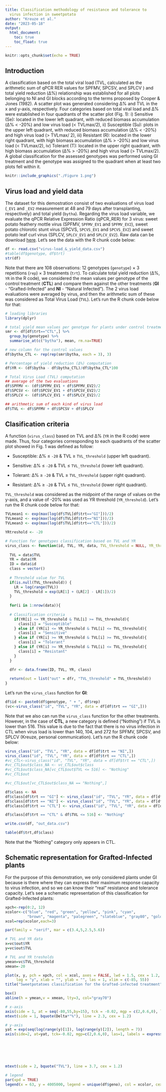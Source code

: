 ---
title: Classification methodology of resistance and tolerance to 
  virus infection in sweetpotato
author: "Kreuze et al."
date: "2023-05-18"
output: 
  html_document:
    toc: true
    toc_float: true
---

```{r setup, include=FALSE}
knitr::opts_chunk$set(echo = TRUE)
```

## Introduction

A classification based on the total viral load (TVL, calculated as the arithmetic sum of qPCR RER values for SPFMV, SPCSV, and SPLCV  ) and total yield reduction (Δ%) relationship was established for all plots belonging to NI and GI blocks according to the terms proposed by Cooper & Jones (1982). A scatter plot was generated considering Δ% and TVL in the x and y-axis, respectively. Four categories based on total viral load and Δ% were established in four quadrants of the scatter plot (Fig. 1): i) Sensitive (Se): located in the lower left quadrant, with reduced biomass accumulation (Δ% < -20%) and low virus load  (< TVLmax/2), ii) Susceptible (Su): plots in the upper left quadrant, with reduced biomass accumulation (Δ% < -20%) and high virus load (> TVLmax/ 2), iii) Resistant (R): located in the lower right quadrant, with high biomass accumulation (Δ% > -20%) and low virus load  (< TVLmax/2), iv) Tolerant (T): located in the upper right quadrant, with high biomass accumulation (Δ% > -20%) and high virus load  (> TVLmax/2). A global classification for the assessed genotypes was performed using GI treatment and the genotype was assigned to the quadrant when at least two plots fell within it.  

```{r figur-1, echo=FALSE, fig.align='center', out.width = "55%", fig.cap='**Figure 1:** Schematic representation used for sweetpotato genotypes classification.'}
knitr::include_graphics("./Figure 1.png")
```



## Virus load and yield data

The dataset for this demostration consist of two evaluations of virus load (`_EV1` and `_EV2` measurement at 48 and 79 days after transplanting, respectively) and total yield (`bytha`). Regarding the virus load variable, we evaluate the qPCR Relative Expression Ratio (qPCR_RER) for 3 virus: sweet potato feathery mottle virus (SPFMV, `SPFMV_EV1` and `SPFMV_EV2`), sweet potato chlorotic stunt virus (SPCVS, `SPCVS_EV1` and `SPCVS_EV2`) and sweet potato leaf curl virus (SPLCV, `SPLCV_EV1` and `SPLCV_EV2`). Raw data can be download [here](https://doi.org/10.21223/ZCIWUL). Let's see the data with the R chunk code below:

```{r}
df <- read.csv("virus-load_&_yield_data.csv")
#table(df$genotype, df$trt)
str(df)
```
Note that there are 108 observations: 12 genotypes (`genotype`) $\times$ 3 repetitions (`rep`) $\times$ 3 treatments (`trt`). To calculate total yield reduction (Δ%, `YR` in the R code), we considered the mean values per genotype of the control treatment (**CTL**) and compare them against the other treatments (**GI** - "Grafted-Infected" and **NI** - "Natural Infected"). The 2 virus load evaluations were averaged by virus, and then the arithmetic sum of these was considered as Total Virus Load (`TVL`). Let's run the R chunk code below for that:


```{r load-packages, include=TRUE, message=FALSE}
# loading libraries
library(dplyr)

# total yield mean values per genotype for plants under control treatment
smr <- df[df$trt=="CTL",] %>%
  group_by(genotype) %>%
  summarise_at(c("bytha"), mean, rm.na=TRUE)

# new column for the control values
df$bytha_CTL <- rep(rep(smr$bytha, each = 3), 3)

# Percentage of yield reduction (Δ%) computation
df$YR <- (df$bytha - df$bytha_CTL)/df$bytha_CTL*100

# Total Virus Load (TVL) computation
## average of the two evaluations 
df$SPFMV <- (df$SPFMV_EV1 + df$SPFMV_EV2)/2
df$SPCSV <- (df$SPCSV_EV1 + df$SPCSV_EV2)/2
df$SPLCV <- (df$SPLCV_EV1 + df$SPLCV_EV2)/2

## arithmetic sum of each kind of virus load 
df$TVL <- df$SPFMV + df$SPCSV + df$SPLCV
```

## Clasification criteria

A function (`virus_class`) based on TVL and Δ% (`YR` in the R code) were made. Thus, four categories corresponding to each quadrants of the scatter plot showed in Fig. 1 was defined as follow: 

- Susceptible: Δ% $\le$ `-20` & TVL $\ge$ `TVL_threshold` (upper left quadrant).

- Sensitive: Δ% $\le$ `-20` & TVL $\le$ `TVL_threshold` (lower left quadrant).

- Tolerant: Δ% $\ge$ `-20` & TVL $\ge$ `TVL_threshold` (upper right quadrant).

- Resistant: Δ% $\ge$ `-20` & TVL $\le$ `TVL_threshold` (lower right quadrant).

`TVL_threshold` was considered as the midpoint of the range of values on the y-axis, and a value of -20% was used as YR threshold (`YR_threshold`). Let's run the R chunk code below for that:

```{r echo=FALSE}
TVLmean1 <- exp(max(log(df$TVL[df$trt=="GI"]))/2)
TVLmean2 <- exp(max(log(df$TVL[df$trt=="NI"]))/2)
TVLmean3 <- exp(max(log(df$TVL[df$trt=="CTL"]))/2)

YRtreshold <- -20
```

```{r}

# Function for genotypes classification based on TVL and YR
virus_class <- function(id, TVL, YR, data, TVL_threshold = NULL, YR_threshold = -20){
  
  TVL = data$TVL
  YR = data$YR
  ID = data$id
  class = vector()
  
  # Threshold value for TVL
  if(is.null(TVL_threshold)) {
    LR = log(range(TVL))
    TVL_threshold = exp(LR[1] + (LR[2] - LR[1])/2)
  }
  
  for(i in 1:nrow(data)){
  
  # Classification criteria    
    if(YR[i] <= YR_threshold & TVL[i] >= TVL_threshold){
      class[i] = "Susceptible"
    } else if (YR[i] <= YR_threshold & TVL[i] <= TVL_threshold){
      class[i] = "Sensitive"
    } else if (YR[i] >= YR_threshold & TVL[i] >= TVL_threshold){
      class[i] = "Tolerant"
    } else if (YR[i] >= YR_threshold & TVL[i] <= TVL_threshold){
      class[i] = "Resistant"
    }
  }
  
  dfr <- data.frame(ID, TVL, YR, class)

  return(out = list("out" = dfr, "TVL_threshold" = TVL_threshold))
}
```

Let's run the `virus_class` function for **GI**:

```{r}
df$id <- paste0(df$genotype, " + ", df$rep)
(vc<-virus_class("id", "TVL", "YR", data = df[df$trt == "GI",]))
```

Note that we also can run the `virus_class` function for the other treatments. However, in the case of **CTL**, a new category is defined ("Nothing") if TVL is lower than 516. This value is due to the fact that there is no virus infection in CTL when virus load is lower than 140, 104, and 272  for SPFMV, SPCSV, and SPLCV (Kreuze, personal communication). Let's run the R chunk code below:

```{r}
virus_class("id", "TVL", "YR", data = df[df$trt == "NI",])
virus_class("id", "TVL", "YR", data = df[df$trt == "CTL",])
#vc_CTL<-virus_class("id", "TVL", "YR", data = df[df$trt == "CTL",])
#vc_CTL$out$class_NA <- vc_CTL$out$class
#vc_CTL$out$class_NA[vc_CTL$out$TVL <= 516] <- "Nothing"
#vc_CTL$out

#vc_CTL$out[vc_CTL$out$class_NA == "Nothing",]

df$class <- NA
df$class[df$trt == "GI"] <- virus_class("id", "TVL", "YR", data = df[df$trt == "GI",])$out$class
df$class[df$trt == "NI"] <- virus_class("id", "TVL", "YR", data = df[df$trt == "NI",])$out$class
df$class[df$trt == "CTL"] <- virus_class("id", "TVL", "YR", data = df[df$trt == "CTL",])$out$class

df$class[df$trt == "CTL" & df$TVL <= 516] <- "Nothing"

write.csv(df, "out_data.csv")

table(df$trt,df$class)
```

Note that the "Nothing" category only appears in CTL.


## Schematic representation for Grafted-Infected plants

For the purpose of this demonstration, we only considered plants under GI because is there where they can express their maximum response capacity to virus infection, and so we can know their "real" resistance and tolerance capacity. Let's see a schematic representation of this classification for Grafted-Infected plants:

```{r}

xpch<-rep(0:2, 12)
xcolor<-c("blue", "red", "green", "yellow", "pink", "cyan", 
          "brown", "magenta", "palegreen", "slateblue", "gray80", "gold")
xcol=rep(xcolor,each=3)

par(family = "serif", mar = c(3.4,5,2.5,5.6))

# TVL and YR data
x=vc$out$YR
y=vc$out$TVL

# TVL and YR tresholds
ymean=vc$TVL_threshold
xmean=-20

plot(x, y, pch = xpch, col = xcol, axes = FALSE, lwd = 1.5, cex = 1.2,
     log = "y", xlab = "", ylab = "", las = 1, xlim = c(-85, 55))
title("Sweetpotatoes classification for the Grafted-infected treatment")

box()
abline(h = ymean,v = xmean, lty=3, col="gray70")

# x-axis
axis(side = 1, at = seq(-80,55,by=15), tck = -0.02, mgp = c(2,0.6,0), las = 1,  cex.axis = 0.95)
mtext(side = 1, bquote(Delta*"%"), line = 2.3, cex = 1.2)

# y-axis
yat = exp(seq(log(range(y)[1]), log(range(y)[2]), length = 7))
axis(side=2, at=yat, tck=-0.02, mgp=c(2,0.6,0), las=1, labels = expression(1.1*"\u00D7"*10^2,
                                                                           9.6*"\u00D7"*10^2,
                                                                           8.7*"\u00D7"*10^3,
                                                                           7.8*"\u00D7"*10^4,
                                                                           7.1*"\u00D7"*10^5,
                                                                           6.4*"\u00D7"*10^6,
                                                                           5.7*"\u00D7"*10^7))
mtext(side = 2, bquote("TVL"), line = 3.7, cex = 1.2)

# legend
par(xpd = TRUE)
legend(x = 63, y = 4005000, legend = unique(df$geno), col = xcolor, cex = 0.7, pch = c(rep(16,12)))

```